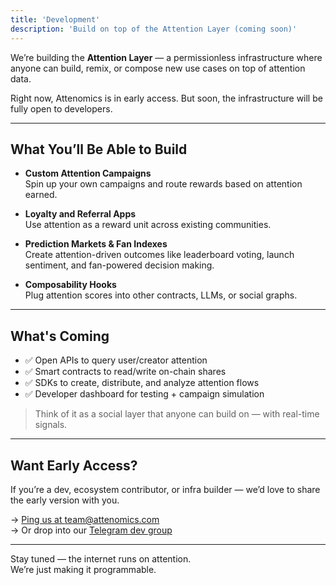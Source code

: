 ```yaml
---
title: 'Development'
description: 'Build on top of the Attention Layer (coming soon)'
---
```


We’re building the **Attention Layer** — a permissionless infrastructure where anyone can build, remix, or compose new use cases on top of attention data.

Right now, Attenomics is in early access. But soon, the infrastructure will be fully open to developers.

---

## What You’ll Be Able to Build

- **Custom Attention Campaigns**  
  Spin up your own campaigns and route rewards based on attention earned.

- **Loyalty and Referral Apps**  
  Use attention as a reward unit across existing communities.

- **Prediction Markets & Fan Indexes**  
  Create attention-driven outcomes like leaderboard voting, launch sentiment, and fan-powered decision making.

- **Composability Hooks**  
  Plug attention scores into other contracts, LLMs, or social graphs.

---

## What's Coming

- ✅ Open APIs to query user/creator attention  
- ✅ Smart contracts to read/write on-chain shares  
- ✅ SDKs to create, distribute, and analyze attention flows  
- ✅ Developer dashboard for testing + campaign simulation

> Think of it as a social layer that anyone can build on — with real-time signals.

---

## Want Early Access?

If you’re a dev, ecosystem contributor, or infra builder — we’d love to share the early version with you.

→ [Ping us at team@attenomics.com](mailto:team@attenomics.com)  
→ Or drop into our [Telegram dev group](https://t.me/attenomics)

---

Stay tuned — the internet runs on attention.  
We’re just making it programmable.

